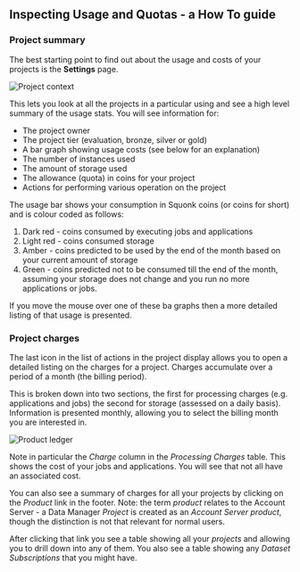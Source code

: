 


<Head>
  <title>Inspecting Usage and Quotas - a How To guide</title>
</Head>

<DocsNav />

## Inspecting Usage and Quotas - a How To guide

### Project summary

The best starting point to find out about the usage and costs of your projects is the **Settings** page.

<Image src={projectContext} alt="Project context" />

This lets you look at all the projects in a particular using and see a high level summary of the usage stats.
You will see information for:
* The project owner
* The project tier (evaluation, bronze, silver or gold)
* A bar graph showing usage costs (see below for an explanation)
* The number of instances used
* The amount of storage used
* The allowance (quota) in coins for your project
* Actions for performing various operation on the project

The usage bar shows your consumption in Squonk coins (or coins for short) and is colour coded as follows:

1. Dark red - coins consumed by executing jobs and applications
2. Light red - coins consumed storage
3. Amber - coins predicted to be used by the end of the month based on your current amount of storage
4. Green - coins predicted not to be consumed till the end of the month, assuming your storage does not change and you
   run no more applications or jobs.

If you move the mouse over one of these ba graphs then a more detailed listing of that usage is presented.

### Project charges

The last icon in the list of actions in the project display allows you to open a detailed listing on the charges for a
project. Charges accumulate over a period of a month (the billing period).

This is broken down into two sections, the first for processing charges (e.g. applications and jobs) the second for
storage (assessed on a daily basis). Information is presented monthly, allowing you to select the billing month you are
interested in.

<Image src={ledger} alt="Product ledger" />

Note in particular the *Charge* column in the *Processing Charges* table. This shows the cost of your jobs and
applications. You will see that not all have an associated cost.

You can also see a summary of charges for all your projects by clicking on the *Product* link in the footer.
Note: the term *product* relates to the Account Server - a Data Manager *Project* is created as an *Account Server*
*product*, though the distinction is not that relevant for normal users.

After clicking that link you see a table showing all your *projects* and allowing you to drill down into any of them.
You also see a table showing any *Dataset Subscriptions* that you might have.

